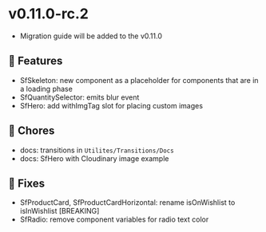 
<Meta title="Releases/v0.11.x - Latest Minor/v0.11.0-rc.2 - Latest/Change log" />

# v0.11.0-rc.2

* Migration guide will be added to the v0.11.0

## 🚀 Features

- SfSkeleton: new component as a placeholder for components that are in a loading phase
- SfQuantitySelector: emits blur event
- SfHero: add withImgTag slot for placing custom images

## 🧹 Chores

- docs: transitions in `Utilites/Transitions/Docs`
- docs: SfHero with Cloudinary image example

## 🐛 Fixes

- SfProductCard, SfProductCardHorizontal: rename isOnWishlist to isInWishlist [BREAKING]
- SfRadio: remove component variables for radio text color
